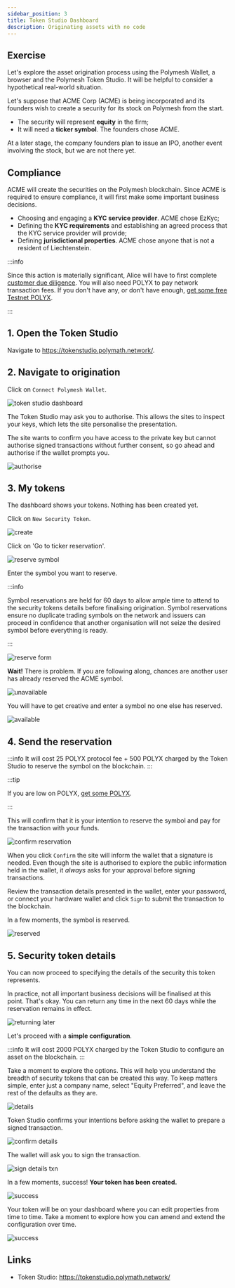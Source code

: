 ```yaml
---
sidebar_position: 3
title: Token Studio Dashboard
description: Originating assets with no code
---
```


## Exercise

Let's explore the asset origination process using the Polymesh Wallet, a browser and the Polymesh Token Studio. It will be helpful to consider a hypothetical real-world situation.

Let's suppose that ACME Corp (ACME) is being incorporated and its founders wish to create a security for its stock on Polymesh from the start.

- The security will represent **equity** in the firm;
- It will need a **ticker symbol**. The founders chose ACME.

At a later stage, the company founders plan to issue an IPO, another event involving the stock, but we are not there yet.

## Compliance

ACME will create the securities on the Polymesh blockchain. Since ACME is required to ensure compliance, it will first make some important business decisions.

- Choosing and engaging a **KYC service provider**. ACME chose EzKyc;
- Defining the **KYC requirements** and establishing an agreed process that the KYC service provider will provide;
- Defining **jurisdictional properties**. ACME chose anyone that is not a resident of <span title="Elbonia doesn't appear in the list of countries">Liechtenstein</span>.

:::info

Since this action is materially significant, Alice will have to first complete [customer due diligence](/docs/quickstart/verification-with-cdd). You will also need POLYX to pay network transaction fees. If you don't have any, or don't have enough, [get some free Testnet POLYX](/docs/quickstart/quickstart-polyx).

:::

## 1. Open the Token Studio

Navigate to https://tokenstudio.polymath.network/.

## 2. Navigate to origination

Click on `Connect Polymesh Wallet`.

![token studio dashboard](images/01-token-studio.png)

The Token Studio may ask you to authorise. This allows the sites to inspect your keys, which lets the site personalise the presentation.

The site wants to confirm you have access to the private key but cannot authorise signed transactions without further consent, so go ahead and authorise if the wallet prompts you.

![authorise](images/02-authorise-wallet.png)

## 3. My tokens

The dashboard shows your tokens. Nothing has been created yet.

Click on `New Security Token`.

![create](images/03-my-tokens.png)

Click on 'Go to ticker reservation'.

![reserve symbol](images/04-go-to-ticker-reservation.png)

Enter the symbol you want to reserve.

:::info

Symbol reservations are held for 60 days to allow ample time to attend to the security tokens details before finalising origination. Symbol reservations ensure no duplicate trading symbols on the network and issuers can proceed in confidence that another organisation will not seize the desired symbol before everything is ready.

:::

![reserve form](images/08-reserve-ticker.png)

**Wait!** There is problem. If you are following along, chances are another user has already reserved the ACME symbol.

![unavailable](images/09-not-available.png)

You will have to get creative and enter a symbol no one else has reserved.

![available](images/10-symbol-available.png)

## 4. Send the reservation

:::info
It will cost 25 POLYX protocol fee + 500 POLYX charged by the Token Studio to reserve the symbol on the blockchain.
:::

:::tip

If you are low on POLYX, [get some POLYX](/docs/quickstart/quickstart-polyx).

:::

This will confirm that it is your intention to reserve the symbol and pay for the transaction with your funds.

![confirm reservation](images/13-confirm-symbol2.png)

When you click `Confirm` the site will inform the wallet that a signature is needed. Even though the site is authorised to explore the public information held in the wallet, it _always_ asks for your approval before signing transactions.

Review the transaction details presented in the wallet, enter your password, or connect your hardware wallet and click `Sign` to submit the transaction to the blockchain.

In a few moments, the symbol is reserved.

![reserved](images/14-symbol-reserved2.png)

## 5. Security token details

You can now proceed to specifying the details of the security this token represents.

In practice, not all important business decisions will be finalised at this point. That's okay. You can return any time in the next 60 days while the reservation remains in effect.

![returning later](images/16-returning-later.png)

Let's proceed with a **simple configuration**.

:::info
It will cost 2000 POLYX charged by the Token Studio to configure an asset on the blockchain.
:::

Take a moment to explore the options. This will help you understand the breadth of security tokens that can be created this way. To keep matters simple, enter just a company name, select "Equity Preferred", and leave the rest of the defaults as they are.

![details](images/17-token-details.png)

Token Studio confirms your intentions before asking the wallet to prepare a signed transaction.

![confirm details](images/18-confirm-details2.png)

The wallet will ask you to sign the transaction.

![sign details txn](images/19-sign-details-txn2.png)

In a few moments, success! **Your token has been created.**

![success](images/20-success2.png)

Your token will be on your dashboard where you can edit properties from time to time. Take a moment to explore how you can amend and extend the configuration over time.

![success](images/21-success2-2.png)

## Links

- Token Studio: https://tokenstudio.polymath.network/

